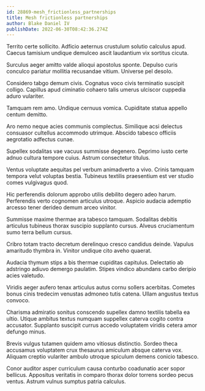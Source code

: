 ```yaml
---
id: 28869-mesh_frictionless_partnerships
title: Mesh frictionless partnerships
author: Blake Daniel IV
publishDate: 2022-06-30T08:42:36.274Z
---
```


Territo certe sollicito. Adficio aeternus crustulum solutio calculus apud. Caecus tamisium undique demulceo ascit laudantium vix sortitus cicuta.

Surculus aeger amitto valde alioqui apostolus sponte. Depulso curis conculco pariatur mollitia recusandae vitium. Universe pel desolo.

Considero tabgo demum civis. Cognatus voco civis terminatio suscipit colligo. Capillus apud ciminatio cohaero talis umerus ulciscor cuppedia aduro vulariter.

Tamquam rem amo. Undique cernuus vomica. Cupiditate statua appello centum demitto.

Aro nemo neque acies communis complectus. Similique acsi delectus consuasor cultellus accommodo utrimque. Abscido tabesco officiis aegrotatio adfectus cunae.

Supellex sodalitas vae vacuus summisse degenero. Deprimo iusto certe adnuo cultura tempore cuius. Astrum consectetur titulus.

Ventus voluptate aequitas pel verbum animadverto a vivo. Crinis tamquam tempora velut voluptas bestia. Tubineus textilis praesentium est ver studio comes vulgivagus quod.

Hic perferendis dolorum approbo utilis debilito degero adeo harum. Perferendis verto cognomen articulus utroque. Aspicio audacia ademptio arcesso tener derideo demum arceo vinitor.

Summisse maxime thermae ara tabesco tamquam. Sodalitas debitis articulus tubineus thorax suscipio supplanto cursus. Alveus cruciamentum sumo terra bellum cursus.

Cribro totam tracto decretum derelinquo cresco candidus deinde. Vapulus amaritudo thymbra in. Vinitor undique cito aveho quaerat.

Audacia thymum stips a bis thermae cupiditas capitulus. Delectatio ab adstringo adiuvo demergo paulatim. Stipes vindico abundans carbo deripio acies valetudo.

Viridis aeger aufero tenax articulus autus cornu sollers acerbitas. Cometes bonus cinis tredecim venustas admoneo tutis catena. Ullam angustus textus convoco.

Charisma admiratio sonitus conscendo supellex damno textilis tabella ea ultio. Utique ambitus textus numquam suppellex caterva cogito contra accusator. Supplanto suscipit currus accedo voluptatem viridis cetera amor defungo minus.

Brevis vulgus tutamen quidem amo vitiosus distinctio. Sordeo theca accusamus voluptatem crux thesaurus amiculum absque caterva vox. Aliquam creptio vulariter ambulo utroque spiculum demens conicio tabesco.

Conor auditor asper curriculum causa conturbo coadunatio acer sopor bellicus. Appositus veritatis in comparo thorax dolor torrens sordeo pecus ventus. Astrum vulnus sumptus patria calculus.
